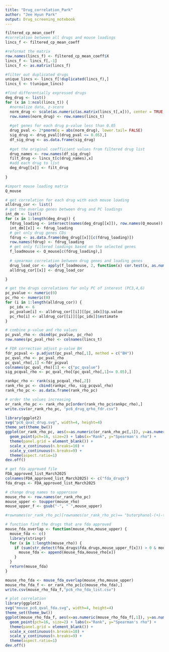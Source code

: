 ---
title: "Drug_correlation_Park"
author: "Jee Hyun Park"
output: Drug_screening_notebook
---

```{r}
filtered_cp_mean_coeff 
#correlation between all drugs and mouse loadings 
lincs_f <- filtered_cp_mean_coeff

#reformat the matrix 
row.names(lincs_f) <- filtered_cp_mean_coeff$X
lincs_f <- lincs_f[,-1]
lincs_f <- as.matrix(lincs_f)

#filter out duplicated drugs 
unique_lincs <- lincs_f[!duplicated(lincs_f),]
lincs_t <- t(unique_lincs)

#find differentially expressed drugs 
deg_drug <- list()
for (x in 1:ncol(lincs_t)) {
  #normalize data, z-score 
  norm_drug <- scale(as.numeric(as.matrix(lincs_t[,x])), center = TRUE, scale = TRUE)
  row.names(norm_drug) <- row.names(lincs_t) 
  
  #get genes for each drug p-value less than 0.05 
  drug_pval <- 2*pnorm(q = abs(norm_drug), lower.tail= FALSE)
  sig_drug <- drug_pval[(drug_pval <= 0.05),]
  df_sig_drug <- as.data.frame(sig_drug)
  
  #get the original coefficient values from filtered drug list 
  drug_names <- row.names(df_sig_drug)
  filt_drug <- lincs_t[c(drug_names),x]
  #add each drug to list 
  deg_drug[[x]] <- filt_drug
  
}

#import mouse loading matrix
Q_mouse 

# get correlation for each drug with each mouse loading 
alldrug_cor <- list() 
# get the overlap genes between drug and PC loadings 
int_dm <- list() 
for (x in 1:length(deg_drug)) { 
  fdrug_loading <- intersect(names(deg_drug[[x]]), row.names(Q_mouse))
  int_dm[[x]] <- fdrug_loading
  # get only drug genes CDs 
  fdrug <- as.data.frame(deg_drug[[x]][c(fdrug_loading)])
  row.names(fdrug) <- fdrug_loading
  # get only filtered loadings based on the selected genes 
  f_loadmouse <- Q_mouse[c(fdrug_loading),]
  
  # spearman correlation between drug genes and loading genes 
  drug_load_cor <- apply(f_loadmouse, 2, function(x) cor.test(x, as.numeric(fdrug$`deg_drug[[x]][c(fdrug_loading)]`), method = c("spearman")))
  alldrug_cor[[x]] <- drug_load_cor

}
```

```{r}
# get the drugs correlations for only PC of interest (PC3,4,6)
pc_pvalue <- numeric(0) 
pc_rho <- numeric(0) 
for (i in 1:length(alldrug_cor)) { 
  pc_idx <- 6
  pc_pvalue[i] <- alldrug_cor[[i]][[pc_idx]]$p.value
  pc_rho[i] <- alldrug_cor[[i]][[pc_idx]]$estimate
}

# combine p-value and rho values 
pc_pval_rho <- cbind(pc_pvalue, pc_rho)
row.names(pc_pval_rho) <- colnames(lincs_t)

# FDR correction adjust p-value BH 
fdr_pcpval <- p.adjust(pc_pval_rho[,1], method = c("BH"))
pc_qval_rho <- pc_pval_rho
pc_qval_rho[,1] <-fdr_pcpval
colnames(pc_qval_rho)[1] <- c("pc_qvalue")
sig_pcqval_rho <- pc_qval_rho[(pc_qval_rho[,1]<= 0.05),]

rankpc_rho <- rank(sig_pcqval_rho[,2])
rank_rho_pc <- cbind(rankpc_rho, sig_pcqval_rho)
rank_rho_pc <- as.data.frame(rank_rho_pc)

# order the values increasing 
or_rank_rho_pc <- rank_rho_pc[order(rank_rho_pc$rankpc_rho),]
write.csv(or_rank_rho_pc, "pc6_drug_qrho_fdr.csv")

library(ggplot2)
svg("pc6_qval_drug.svg", width=4, height=4)
theme_set(theme_bw())
ggplot(or_rank_rho_pc, aes(x=as.numeric(or_rank_rho_pc[,1]), y=as.numeric(or_rank_rho_pc[,3]))) + 
  geom_point(pch=16, size=2) + labs(x="Rank", y="Spearman's rho") + 
  theme(panel.grid = element_blank()) +
  scale_x_continuous(n.breaks=10) +
  scale_y_continuous(n.breaks=9) +
  theme(aspect.ratio=1)
dev.off()


```

```{r}
# get fda approved file
FDA_approved_list_March2025 
colnames(FDA_approved_list_March2025) <- c("fda_drugs")
fda_drugs <- FDA_approved_list_March2025

# change drug names to uppercase 
mouse_rho <- row.names(or_rank_rho_pc)
mouse_upper <- toupper(mouse_rho)
mouse_upper_f <- gsub("-", " ",mouse_upper)

#rownames(or_rank_rho_pc)[rownames(or_rank_rho_pc)== "butorphanol-(+)-tartrate"]="butorphanol-tartrate"

# function find the drugs that are fda approved 
mouse_fda_overlap <- function(mouse_rho,mouse_upper) {
  mouse_fda <- c()
  library(stringr)
  for (x in 1:length(mouse_rho)) {
    if (sum(str_detect(fda_drugs$fda_drugs,mouse_upper_f[x])) > 0 & mouse_rho[x] != mouse_upper[x]) {
      mouse_fda <- append(mouse_fda,mouse_rho[x])
    }
  }
  return(mouse_fda)
}

mouse_rho_fda <- mouse_fda_overlap(mouse_rho,mouse_upper)
mouse_rho_fda_f <- or_rank_rho_pc[c(mouse_rho_fda),]
write.csv(mouse_rho_fda_f,"pc6_rho_fda_list.csv")

# plot correlation
library(ggplot2)
svg("mouse_pc6_qval_fda.svg", width=4, height=4)
theme_set(theme_bw())
ggplot(mouse_rho_fda_f, aes(x=as.numeric(mouse_rho_fda_f[,1]), y=as.numeric(mouse_rho_fda_f[,3]))) + 
  geom_point(pch=16, size=2) + labs(x="Rank", y="Spearman's rho") + 
  theme(panel.grid = element_blank()) +
  scale_x_continuous(n.breaks=10) +
  scale_y_continuous(n.breaks=9) +
  theme(aspect.ratio=1)
dev.off()

```

